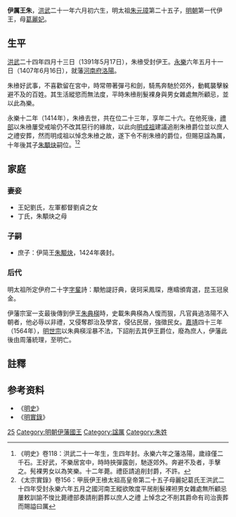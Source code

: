 {{CJK-New-Char|3C18|}}
'''伊厲王朱{{ruby|㰘|-{zh-cn:yí;zh-tw:ㄧˊ;zh-hk:zi<sup>4</sup>;}-}}'''{{BD|1388年|7月9日|1414年|10月8日|catIdx=Z朱}}，[[洪武|洪武]]二十一年六月初六生，明太祖[[朱元璋|朱元璋]]第二十五子，[[明朝|明朝]]第一代伊王，母[[葛麗妃|葛麗妃]]。

==生平==
[[洪武|洪武]]二十四年四月十三日（1391年5月17日），朱㰘受封伊王。[[永乐_(明朝)|永樂]]六年五月十一日（1407年6月16日），就藩[[河南府|河南府]][[洛陽|洛陽]]。

朱㰘好武事，不喜歡留在宮中，時常帶著彈弓和劍，騎馬奔馳於郊外，動輒襲擊躲避不及的百姓。其生活縱慾而無法度，平時朱㰘削髮裸身與男女雜處無所顧忌，並以此為樂。

永樂十二年（1414年），朱㰘去世，共在位二十三年，享年二十六。在他死後，[[禮部|禮部]]以朱㰘屢受戒喻仍不改其惡行的緣故，以此向[[明成祖|明成祖]]建議追削朱㰘爵位並以庶人之禮安葬，然而明成祖以悼念朱㰘之故，遂下令不削朱㰘的爵位，但賜惡諡為厲，十年後其子[[朱顒炔|朱顒炔]]嗣位。<ref>《明史》卷118：洪武二十一年生，生四年封。永樂六年之藩洛陽，歲祿僅二千石。王好武，不樂居宮中，時時挾彈露劍，馳逐郊外。奔避不及者，手擊之。髡裸男女以為笑樂。十二年薨。禮臣請追削封爵，不許。</ref><ref>《太宗實錄》卷156：甲辰伊王㰘太祖高皇帝第二十五子母麗妃葛氏王洪武二十四年受封永樂六年五月之國河南王縱欲敗度平居削髮裸袒男女雜處無所顧忌屢敕訓諭不悛比薨禮部奏請削爵葬以庶人之禮 上悼念之不削其爵命有司治喪葬而賜謚曰厲</ref>

==家庭==
{{Ahnentafel top}}<center>
{{ahnentafel-compact5
|boxstyle_1=background-color: #ff8000;
|boxstyle_2=background-color: #ff6700;
|boxstyle_3=background-color: #ff4e00;
|boxstyle_4=background-color: #ff3500;
|boxstyle_5=background-color: #ff1c00;
|1='''伊厉王朱㰘'''
|2='''父：'''太祖高皇帝[[朱元璋|朱元璋]]
|3='''母：'''[[葛麗妃|葛麗妃]]
|4='''祖父：'''（追尊）仁祖淳皇帝[[朱世珍|朱世珍]]
|5='''祖母：'''（追尊）[[淳皇后|淳皇后]]陈氏
|8='''曾祖父：'''（追尊）熙祖裕皇帝[[朱初一|朱初一]]
|9='''曾祖母：'''（追尊）[[裕皇后|裕皇后]]王氏
|10='''外曾祖父：'''（追封）[[杨王|杨王]]陈公
|11='''外曾祖母：'''（追封）杨王夫人
|16='''高祖父：'''（追尊）懿祖恒皇帝[[朱四九|朱四九]]
|17='''高祖母：'''（追尊）[[恒皇后|恒皇后]]侯氏
}}</center>
{{ahnentafel bottom}}
===妻妾===
*王妃劉氏，左軍都督劉貞之女
*丁氏，朱顒炔之母
===子嗣===
*庶子：伊简王[[朱颙炔|朱颙炔]]{{BD|1413年||1462年||}}，1424年袭封。
===后代===
明太祖所定伊府二十字[[字輩|字輩]]詩：顒勉諟訏典，襃珂采鳳琛，應疇頒胄選，昆玉冠泉金。

伊藩宗室一支最後傳到伊王[[朱典楧|朱典楧]]時，史載朱典楧為人愎而狠，凡官員過洛陽不入朝者，他必辱以非禮，又侵奪郡治及學宮，侵佔民居，強徵民女。[[嘉靖|嘉靖]]四十三年（1564年），[[明世宗|明世宗]]以朱典楧淫暴不法，下詔削去其伊王爵位，廢為庶人，伊藩此後由周藩統理，至明亡。

==註釋==
{{reflist}}

==参考资料==
*《[[明史|明史]]》
*《[[明實錄|明實錄]]》

{{s-start}}
{{s-none|無|[[明太祖|明太祖]]封之}}
{{s-ttl|title=[[明朝藩王列表_(伊王系)|明伊國國王]]|years=1391年－1414年}}
{{s-after|子簡王[[朱顒炔|朱顒炔]]}}
{{end}}

{{明太祖皇室|nocat}}
[[Category:明太祖皇子|25]]
[[Category:明朝伊藩國王|Category:明朝伊藩國王]]
[[Category:諡厲|Category:諡厲]]
[[Category:朱姓|Category:朱姓]]